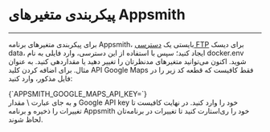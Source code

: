 

<Layout>
<Head>
<title>مستندات پیکربندی متغیرهای appsmith - لیارا</title>
<meta property="og:title" content="مستندات خدمات رایانش ابری لیارا" />
<meta property="og:description" content="مستندات مربوط به پیکربندی متغیرهای محیطی در برنامه Appsmith در لیارا"  />
<meta property="og:image" content="https://media.liara.ir/logos/liara-poster.jpg" />
</Head>

# پیکربندی متغیرهای Appsmith
<hr className="mb-2" />

برای پیکربندی متغیرهای برنامه Appsmith، بایستی یک <a href="/paas/disks/ftp-access" className="text-[#2196f3] ">دسترسی FTP</a> برای دیسک <Important>data</Important>، ایجاد کنید؛ سپس با استفاده از 
این دسترسی، وارد فایلی به نام <Important>docker.env</Important> شوید. اکنون می‌توانید متغیرهای مدنظرتان را تغییر دهید یا مقداردهی کنید. به عنوان مثال. برای اضافه کردن کلید <Important>API Google Maps</Important> فقط کافیست که قطعه کد زیر را در فایل مذکور، وارد کنید:
<div className="h-4" />
<div dir='ltr'>
    <Highlight className="json">
      {`APPSMITH_GOOGLE_MAPS_API_KEY=<your-api-key>`}
    </Highlight>
</div>
<div className="h-2" />
و به جای عبارت <Important>\<your-api-key\></Important> مقدار Google API key خود را وارد کنید. در نهایت کافیست تا تغییرات را ذخیره و برنامه Appsmith خود را ری‌استارت کنید تا تغییرات در برنامه‌تان لحاظ شوند.


</Layout>